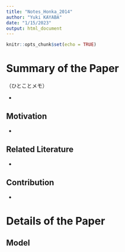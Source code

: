 ```yaml
---
title: "Notes_Honka_2014"
author: "Yuki KAYABA"
date: "1/15/2023"
output: html_document
---
```


```r
knitr::opts_chunk$set(echo = TRUE)
```

# Summary of the Paper

（ひとことメモ）

- 

## Motivation

- 

## Related Literature

- 

## Contribution

- 

# Details of the Paper

## Model

